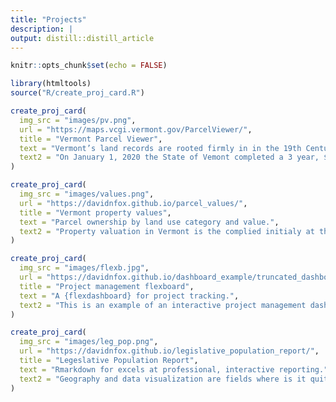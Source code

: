 ```yaml
---
title: "Projects"
description: |
output: distill::distill_article
---
```


```r
knitr::opts_chunk$set(echo = FALSE)

library(htmltools)
source("R/create_proj_card.R")
```

```r

create_proj_card(
  img_src = "images/pv.png",
  url = "https://maps.vcgi.vermont.gov/ParcelViewer/",
  title = "Vermont Parcel Viewer",
  text = "Vermont’s land records are rooted firmly in in the 19th Century. With a population of less than 700,000 people, we have 255 municipalities that manage their own land records. Even Texas, with a population of over 29 million, only has 254 counties. Historically, there has been no consolidated public information available on property ownership. While most towns maintain some level of parcel tax maps, many of these are updated infrequently and often are based on paper maps. Prior to 2020, some towns had parcel maps that were from the 1990s.",
  text2 = "On January 1, 2020 the State of Vemont completed a 3 year, $3 million project to map all of the parcels in Vermont. This data is linked to the annual state ‘grand list’ of property valuations and ownership. This data is made freely available, providing the first comprehensive picture of Vermont land ownership avaialble since the Beers Atlas’s were made in the 1880’s."
)

create_proj_card(
  img_src = "images/values.png",
  url = "https://davidnfox.github.io/parcel_values/",
  title = "Vermont property values",
  text = "Parcel ownership by land use category and value.",
  text2 = "Property valuation in Vermont is the complied initialy at the town level. Towns are supposed to reappraise propety at least every ten years, but this tends to get stretched out. The state annually adjusts property values to a common level of appraisal for calculation of schools funding. This map shows Vermont property values per acre adjusted to the common level of appraisal (height) and land uses categories (color). You can clearly see the eleveated value per acre of commercial - in red-  and residential properties - yellow - in village areas and along road cooridors. Ponds and waterfront property show islands of elevated value in rural areas - often in blue indicating seasonal or second home ownership. Ski resorts also show up as pockets of extreme values scattered across the state."
)

create_proj_card(
  img_src = "images/flexb.jpg",
  url = "https://davidnfox.github.io/dashboard_example/truncated_dashboard.html#overall-progress",
  title = "Project management flexboard",
  text = "A {flexdashboard} for project tracking.",
  text2 = "This is an example of an interactive project management dashboard built in R to track vendor data submissions and approvals by different state agencies and town officials during the project to build our statewide parcel data. This application pulled data from an ArcGIS Online data source on a daily basis and compiled up-to-date charts and maps. This kind of application could just as easily pull data from a database or multiple sources."
)

create_proj_card(
  img_src = "images/leg_pop.png",
  url = "https://davidnfox.github.io/legislative_population_report/",
  title = "Legeslative Population Report",
  text = "Rmarkdown for excels at professional, interactive reporting.",
  text2 = "Geography and data visualization are fields where is it quite easy to confuse rather than inform. Our tools are so sophisticated that is easy to add too much to a simple message. It is also important to understand one’s audience. When responding to a request from the attorneys who adivise the Vermont Legislature and guide important policy like redistricting of State House and Senate Districts, one does not want to create a flashy report with lots of data vis or stunning maps, nor do they want to see your code chunks. Providing only a map or a graph is not likely to speak the right “dialect” of analysis. Rmarkdown excels at this kind of reporting - where charts, maps, tables, and narriative text all play an equaly an important role. This report details the current state of change in Vermont populations in advance of Census 2020. While unlikely to impress the #TidyTuesay Twitter crowd, this minimilistic report recieved a favorable response from its intended audience."
)
```






